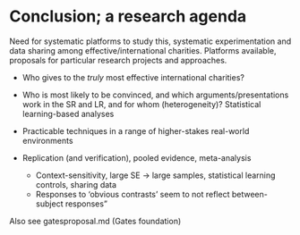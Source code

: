 # Conclusion; a research agenda {#conclusion-agenda}

Need for systematic platforms to study this, systematic experimentation and data sharing among effective/international charities. Platforms available, proposals for particular research projects and approaches.


- Who gives to the *truly* most effective international charities?

- Who is most likely to be convinced, and which arguments/presentations work in the SR and LR, and for whom (heterogeneity)?
     Statistical learning-based analyses

- Practicable techniques in a range of higher-stakes real-world environments

- Replication (and verification), pooled evidence, meta-analysis
  - Context-sensitivity, large SE $\rightarrow$ large samples, statistical learning controls, sharing data
  - Responses to 'obvious contrasts' seem to not reflect between-subject responses"


<div class="marginnote">
 Also see gatesproposal.md (Gates foundation)
</div>

\

